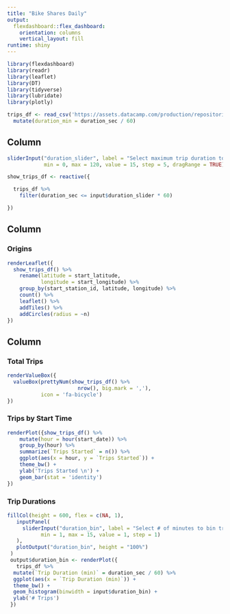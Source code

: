 ```yaml
---
title: "Bike Shares Daily"
output: 
  flexdashboard::flex_dashboard:
    orientation: columns
    vertical_layout: fill
runtime: shiny
---
```


```r
library(flexdashboard)
library(readr)
library(leaflet)
library(DT)
library(tidyverse)
library(lubridate)
library(plotly)

trips_df <- read_csv('https://assets.datacamp.com/production/repositories/1448/datasets/1f12031000b09ad096880bceb61f6ca2fd95e2eb/sanfran_bikeshare_joined_oneday.csv') %>%
  mutate(duration_min = duration_sec / 60)

```

Column {data-width=200 .sidebar}
-----------------------------------------------------------------------

```r

sliderInput("duration_slider", label = "Select maximum trip duration to display (in minutes):",
            min = 0, max = 120, value = 15, step = 5, dragRange = TRUE)

show_trips_df <- reactive({

  trips_df %>%
    filter(duration_sec <= input$duration_slider * 60)

})
```

Column {data-width=450}
-----------------------------------------------------------------------

### Origins

```r

renderLeaflet({
  show_trips_df() %>%
    rename(latitude = start_latitude,
           longitude = start_longitude) %>%
    group_by(start_station_id, latitude, longitude) %>%
    count() %>%
    leaflet() %>%
    addTiles() %>%
    addCircles(radius = ~n)
})

```

Column {data-width=350}
-----------------------------------------------------------------------

### Total Trips

```r

renderValueBox({
  valueBox(prettyNum(show_trips_df() %>%
                       nrow(), big.mark = ','), 
           icon = 'fa-bicycle')
})

```

### Trips by Start Time

```r

renderPlot({show_trips_df() %>%
    mutate(hour = hour(start_date)) %>%
    group_by(hour) %>%
    summarize(`Trips Started` = n()) %>%
    ggplot(aes(x = hour, y = `Trips Started`)) +
    theme_bw() +
    ylab('Trips Started \n') +
    geom_bar(stat = 'identity') 
})


```

### Trip Durations

```r

fillCol(height = 600, flex = c(NA, 1), 
   inputPanel(
     sliderInput("duration_bin", label = "Select # of minutes to bin trip durations:",
           min = 1, max = 15, value = 1, step = 1)
   ), 
   plotOutput("duration_bin", height = "100%")
 )
 output$duration_bin <- renderPlot({
   trips_df %>% 
  mutate(`Trip Duration (min)` = duration_sec / 60) %>%
  ggplot(aes(x = `Trip Duration (min)`)) +
  theme_bw() +
  geom_histogram(binwidth = input$duration_bin) +
  ylab('# Trips')
 })

```


